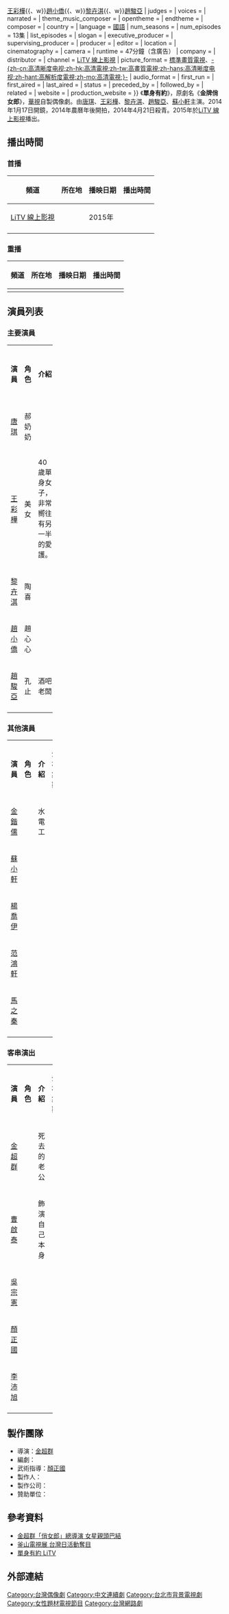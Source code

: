 {{Infobox Television
| show_name            = 單身有約
| original_name        = 
| image                = 
| caption              = 
| show_name_2          = 金牌俏女郎、台北女人幫
| genre                = [[偶像劇|偶像劇]]
| format               = 
| creator              = 
| developer            = 
| writer               =
| director             = [[金超群|金超群]]
| creative_director= 
| presenter            =   
| starring             ={{Nowrap begin}}[[唐琪|唐琪]]{{、w}}[[王彩樺|王彩樺]]{{、w}}[[趙小僑|趙小僑]]{{、w}}[[黎卉淇|黎卉淇]]{{、w}}[[趙駿亞|趙駿亞]]{{Nowrap end}}
| judges               = 
| voices               = 
| narrated             = 
| theme_music_composer = 
| opentheme            = 
| endtheme             = 
| composer             = 
| country              = {{ROC-TW}}
| language             = [[國語|國語]]
| num_seasons          = <!-- or num_series -->
| num_episodes         = 13集
| list_episodes        = 
| slogan               =
| executive_producer   = 
| supervising_producer =
| producer             =
| editor               = 
| location             = 
| cinematography       =
| camera               = 
| runtime              = 47分鐘（含廣告）
| company              =
| distributor          = 
| channel              = [[LiTV_線上影視|LiTV 線上影視]]
| picture_format       = [[標準畫質電視|標準畫質電視]]、[[高清晰度电视|-{zh-cn:高清晰度电视;zh-hk:高清電視;zh-tw:高畫質電視;zh-hans:高清晰度电视;zh-hant:高解析度電視;zh-mo:高清電視;}-]]
| audio_format         = 
| first_run            = {{TWN}}
| first_aired          = {{start date|2015||}}
| last_aired           = {{end date|||}}
| status               = 
| preceded_by          = 
| followed_by          = 
| related              = 
| website              = 
| production_website   = 
}}
《'''單身有約'''》，原劇名《'''金牌俏女郎'''》，[[華視|華視]]自製偶像劇。由[[唐琪|唐琪]]、[[王彩樺|王彩樺]]、[[黎卉淇|黎卉淇]]、[[趙駿亞|趙駿亞]]、[[蘇小軒|蘇小軒]]主演。2014年1月17日開鏡，2014年農曆年後開拍，2014年4月21日殺青。2015年於[[LiTV_線上影視|LiTV 線上影視]]播出。

== 播出時間 ==
{{Note24hUTC+8}}
=== 首播 ===
{| class="wikitable" style="text-align:center"
|- 
!頻道||所在地||播映日期||播出時間
|- 
|[[LiTV_線上影視|LiTV 線上影視]]||{{TWN}}||2015年||
|-
|}

=== 重播 === 
{| class="wikitable" style="text-align:center"
|- 
!頻道||所在地||播映日期||播出時間
|- 
|}

==演員列表==
=== 主要演員 ===
{|class="wikitable" width="100%"
|- style="background:green; color:snow" align=center
|width="7%"|'''演員''' || width="8%"|'''角色''' || width="46%"|'''介紹'''||width="12%"|'''登場集數'''
|-
|<center>[[唐琪|唐琪]]||<center>郝奶奶||||<center>
|-
|<center>[[王彩樺|王彩樺]]||<center>美女||40歲單身女子，非常嚮往有另一半的愛護。||<center>
|-
|<center>[[黎卉淇|黎卉淇]]||<center>陶喜|| ||<center>
|-
|<center>[[趙小僑|趙小僑]]||<center>趙心心|| ||<center>
|-
|<center>[[趙駿亞|趙駿亞]]||<center>孔止||酒吧老闆||<center>
|-
|}

===其他演員===
{|class="wikitable" width="100%"
|- style="background:green; color:snow" align=center 
|width="7%"|'''演員''' || width="8%"|'''角色''' || width="46%"|'''介紹'''||width="12%"|'''登場集數'''
|-
|<center>[[金鍇儒|金鍇儒]]||<center>||水電工||<center>
|-
|<center>[[蘇小軒|蘇小軒]]||<center>|| ||<center>
|-
|<center>[[楊喬伊|楊喬伊]]||<center>|| ||<center>
|-
|<center>[[范鴻軒|范鴻軒]]||<center>|| ||<center>
|-
|<center>[[馬之秦|馬之秦]]||<center>|| ||<center>
|-
|}

===客串演出===
{|class="wikitable" width="100%"
|- style="background:green; color:snow" align=center 
|width="7%"|'''演員''' || width="8%"|'''角色''' || width="46%"|'''介紹'''||width="12%"|'''登場集數'''
|-
|<center>[[金超群|金超群]]||<center>||死去的老公||<center>
|-
|<center>[[曹啟泰|曹啟泰]]||<center>||飾演自己本身||<center>
|-
|<center>[[吳宗憲|吳宗憲]]||<center>||||<center>
|-
|<center>[[顏正國|顏正國]]||<center>||||<center>
|-
|<center>[[李沛旭|李沛旭]]||<center>||||<center>
|-
|}

== 製作團隊 ==
* 導演：[[金超群|金超群]]
* 編劇：
* 武術指導：[[顏正國|顏正國]]
* 製作人：
* 製作公司：
* 贊助單位：

==參考資料==
{{Reflist}}
* [http://udn.com/NEWS/BREAKINGNEWS/BREAKINGNEWS8/8432442.shtml?ch=rss_latest/ 金超群「俏女郎」總導演 女星親頭巴結]
* [http://www.cna.com.tw/news/amov/201405150319-1.aspx 釜山電視展 台灣日活動奪目]{{Wayback|url=http://www.cna.com.tw/news/amov/201405150319-1.aspx |date=20160304201019 }}
* [https://web.archive.org/web/20161105223954/https://www.litv.tv/vod/drama/content.do?id=VOD00038259 單身有約 LiTV]

== 外部連結 ==

{{DEFAULTSORT:Dan單}}
[[Category:台灣偶像劇|Category:台灣偶像劇]]
[[Category:中文連續劇|Category:中文連續劇]]
[[Category:台北市背景電視劇|Category:台北市背景電視劇]]
[[Category:女性題材電視節目|Category:女性題材電視節目]]
[[Category:台灣網路劇|Category:台灣網路劇]]